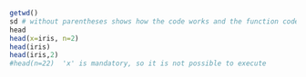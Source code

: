 ```{r}
getwd()
sd # without parentheses shows how the code works and the function code
head
head(x=iris, n=2)
head(iris)
head(iris,2)
#head(n=22)  'x' is mandatory, so it is not possible to execute
```
